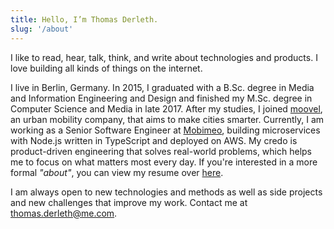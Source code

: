 ```yaml
---
title: Hello, I’m Thomas Derleth.
slug: '/about'
---
```


I like to read, hear, talk, think, and write about technologies and products. I love building all kinds of things on the internet.

I live in Berlin, Germany. In 2015, I graduated with a B.Sc. degree in Media and Information Engineering and Design and finished my M.Sc. degree in Computer Science and Media in late 2017. After my studies, I joined [moovel](https://www.moovel.com/en), an urban mobility company, that aims to make cities smarter. Currently, I am working as a Senior Software Engineer at [Mobimeo](https://mobimeo.com/en/), building microservices with Node.js written in TypeScript and deployed on AWS. My credo is product-driven engineering that solves real-world problems, which helps me to focus on what matters most every day. If you're interested in a more formal _"about"_, you can view my resume over [here](https://thomasderleth.de/files/curriculum-vitae.pdf).

I am always open to new technologies and methods as well as side projects and new challenges that improve my work. Contact me at [thomas.derleth@me.com](mailto:thomas.derleth@me.com).
